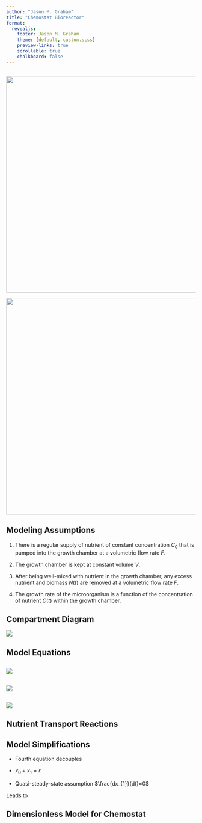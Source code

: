 ```yaml
---
author: "Jason M. Graham"
title: "Chemostat Bioreactor"
format: 
  revealjs:
    footer: Jason M. Graham
    theme: [default, custom.scss]
    preview-links: true
    scrollable: true
    chalkboard: false
---
```




## 

::: {layout-ncol=2}

![](https://www.dropbox.com/scl/fi/b1v8agequuasbcm07k8ja/chemostat_cartoon.jpeg?rlkey=nfh01hcvba2u8ayplen344jkj&raw=1){fig-align="left" width=5.5in height=6in}

[![](https://www.dropbox.com/scl/fi/rncv952or6koqoufqg7bp/chemostat_photo.jpeg?rlkey=gj1jyfhd37auresqz2rr6zb54&raw=1){fig-align="right" width=6in height=6in}](https://www.wired.com/2014/09/why-chemostats-may-be-one-of-microbiologys-greatest-tools/)

:::

## Modeling Assumptions

1) There is a regular supply of nutrient of constant concentration $C_{0}$ that is pumped into the growth chamber at a volumetric flow rate $F$. 

2) The growth chamber is kept at constant volume $V$. 

3) After being well-mixed with nutrient in the growth chamber, any excess nutrient and biomass $N(t)$ are removed at a volumetric flow rate $F$. 

4) The growth rate of the microorganism is a function of the concentration of nutrient $C(t)$ within the growth chamber. 

## Compartment Diagram

![](https://github.com/jmgraham30/TopicsInBiomath/blob/master/Figures/chemostatCompartments.png?raw=true)

## Model Equations

\begin{align}
\frac{dVN}{dt} &= G(C)VN - FN,  \\
\frac{dVC}{dt} &= FC_{0} - \alpha G(C)VN - FC,
\end{align}

##

![](https://github.com/jmgraham30/TopicsInBiomath/blob/master/Figures/basic_reactions.png?raw=true){fig-align="center"}

##

![](https://github.com/jmgraham30/TopicsInBiomath/blob/master/Figures/substrateProtein.png?raw=true){fig-align="center"}

##

![](https://github.com/jmgraham30/TopicsInBiomath/blob/master/Figures/cellTransport.png?raw=true){fig-align="center"}

## Nutrient Transport Reactions

\begin{align}
\frac{dc}{dt} &=  -k_{1}cx_{0} + k_{-1}x_{1}\\
\frac{dx_{0}}{dt} &= -k_{1}cx_{0} + k_{-1}x_{1} + k_{2}x_{1} \\
\frac{dx_{1}}{dt} &= k_{1}cx_{0} - k_{-1}x_{1} - k_{2}x_{1} \\
\frac{dp}{dt} &=  k_{2}x_{1} 
\end{align}

## Model Simplifications

* Fourth equation decouples

* $x_{0} + x_{1} = r$

* Quasi-steady-state assumption $\frac{dx_{1}}{dt}=0$

Leads to 

\begin{align}
\frac{dc}{dt} &=  -k_{1}rc + (k_{-1} + k_{1}c)x_{1} \\
x_{1} &= r\frac{c}{\frac{k_{-1} + k_{2}}{k_{1}} + c}
\end{align}

## Dimensionless Model for Chemostat

\begin{align}
\frac{dx}{dt} &= \alpha_{1}x\frac{y}{1+y} - x\\
\frac{dy}{dt} &= \alpha_{2} - x\frac{y}{1+y} - y
\end{align}


